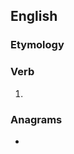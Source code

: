 ==English==

===Etymology===
{{suffix|en|raise|eth}}

===Verb===
{{head|en|verb form}}

# {{en-archaic third-person singular of|raise}}

===Anagrams===
* {{anagrams|en|a=aehirst|Heratis|Taheris|ariseth|hastier|sheriat}}